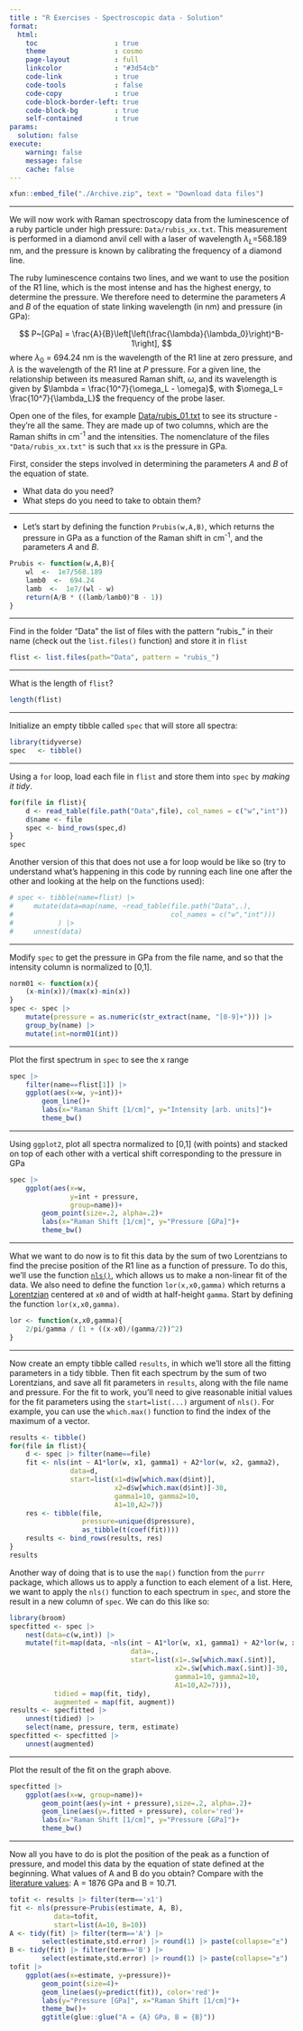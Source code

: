 ```yaml
---
title : "R Exercises - Spectroscopic data - Solution"
format: 
  html:
    toc                   : true
    theme                 : cosmo
    page-layout           : full
    linkcolor             : "#3d54cb"
    code-link             : true
    code-tools            : false
    code-copy             : true
    code-block-border-left: true
    code-block-bg         : true
    self-contained        : true
params:
  solution: false
execute: 
    warning: false
    message: false
    cache: false
---
```


```r
xfun::embed_file("./Archive.zip", text = "Download data files")
```

----



We will now work with Raman spectroscopy data from the luminescence of a ruby particle under high pressure: `Data/rubis_xx.txt`. 
This measurement is performed in a diamond anvil cell with a laser of wavelength $\lambda_L$=568.189 nm, and the pressure is known by calibrating the frequency of a diamond line. 

The ruby luminescence contains two lines, and we want to use the position of the R1 line, which is the most intense and has the highest energy, to determine the pressure. We therefore need to determine the parameters $A$ and $B$ of the equation of state linking wavelength (in nm) and pressure (in GPa):

$$
P~[GPa] = \frac{A}{B}\left[\left(\frac{\lambda}{\lambda_0}\right)^B-1\right],
$$
where $\lambda_0$ = 694.24 nm is the wavelength of the R1 line at zero pressure, and $\lambda$ is the wavelength of the R1 line at $P$ pressure. 
For a given line, the relationship between its measured Raman shift, $\omega$, and its wavelength is given by $\lambda = \frac{10^7}{\omega_L - \omega}$, with $\omega_L= \frac{10^7}{\lambda_L}$ the frequency of the probe laser.

Open one of the files, for example [Data/rubis_01.txt](Data/rubis_01.txt) to see its structure - they're all the same. They are made up of two columns, which are the Raman shifts in cm^-1^ and the intensities. The nomenclature of the files `"Data/rubis_xx.txt"` is such that `xx` is the pressure in GPa.

::: {.callout-info}
First, consider the steps involved in determining the parameters $A$ and $B$ of the equation of state. 

- What data do you need? 
- What steps do you need to take to obtain them?
:::

----------

- Let's start by defining the function `Prubis(w,A,B)`, which returns the pressure in GPa as a function of the Raman shift in cm^-1^, and the parameters $A$ and $B$. 


```r
Prubis <- function(w,A,B){
    wl  <-  1e7/568.189
    lamb0  <-  694.24
    lamb  <-  1e7/(wl - w)
    return(A/B * ((lamb/lamb0)^B - 1))
}
```

----------

Find in the folder "Data" the list of files with the pattern "rubis\_" in their name (check out the `list.files()` function) and store it in `flist`

```r
flist <- list.files(path="Data", pattern = "rubis_")
```

----------

What is the length of `flist`?

```r
length(flist)
```

----------

Initialize an empty tibble called `spec` that will store all spectra:

```r
library(tidyverse)
spec   <- tibble()
```

----------

Using a `for` loop, load each file in `flist` and store them into `spec` by *making it tidy*.

```r
for(file in flist){
    d <- read_table(file.path("Data",file), col_names = c("w","int"))
    d$name <- file
    spec <- bind_rows(spec,d)
}
spec
```

Another version of this that does not use a for loop would be like so (try to understand what's happening in this code by running each line one after the other and looking at the help on the functions used):

```r
# spec <- tibble(name=flist) |> 
#     mutate(data=map(name, ~read_table(file.path("Data",.), 
#                                       col_names = c("w","int")))
#           ) |> 
#     unnest(data)
```

----------

Modify `spec` to get the pressure in GPa from the file name, and so that the intensity column is normalized to [0,1].

```r
norm01 <- function(x){
    (x-min(x))/(max(x)-min(x))
}
spec <- spec |> 
    mutate(pressure = as.numeric(str_extract(name, "[0-9]+"))) |> 
    group_by(name) |> 
    mutate(int=norm01(int))
```

----------

Plot the first spectrum in `spec` to see the x range

```r
spec |> 
    filter(name==flist[1]) |>
    ggplot(aes(x=w, y=int))+
        geom_line()+
        labs(x="Raman Shift [1/cm]", y="Intensity [arb. units]")+
        theme_bw()
```

----------

Using `ggplot2`, plot all spectra normalized to [0,1] (with points) and stacked on top of each other with a vertical shift corresponding to the pressure in GPa

```r
spec |> 
    ggplot(aes(x=w, 
               y=int + pressure,
               group=name))+
        geom_point(size=.2, alpha=.2)+
        labs(x="Raman Shift [1/cm]", y="Pressure [GPa]")+
        theme_bw()
```

----------

What we want to do now is to fit this data by the sum of two Lorentzians to find the precise position of the R1 line as a function of pressure. To do this, we'll use the function [`nls()`](https://www.rdocumentation.org/packages/stats/versions/3.6.2/topics/nls), which allows us to make a non-linear fit of the data. We also need to define the function `lor(x,x0,gamma)` which returns a [Lorentzian](https://fr.wikipedia.org/wiki/Fonction_lorentzienne) centered at `x0` and of width at half-height `gamma`. Start by defining the function `lor(x,x0,gamma)`.

```r
lor <- function(x,x0,gamma){
    2/pi/gamma / (1 + ((x-x0)/(gamma/2))^2)
}
```

----------

Now create an empty tibble called `results`, in which we'll store all the fitting parameters in a tidy tibble. Then fit each spectrum by the sum of two Lorentzians, and save all fit parameters in `results`, along with the file name and pressure. For the fit to work, you'll need to give reasonable initial values for the fit parameters using the `start=list(...)` argument of `nls()`. For example, you can use the `which.max()` function to find the index of the maximum of a vector.

```r
results <- tibble()
for(file in flist){
    d <- spec |> filter(name==file)
    fit <- nls(int ~ A1*lor(w, x1, gamma1) + A2*lor(w, x2, gamma2), 
               data=d, 
               start=list(x1=d$w[which.max(d$int)], 
                          x2=d$w[which.max(d$int)]-30, 
                          gamma1=10, gamma2=10,
                          A1=10,A2=7))
    res <- tibble(file, 
                  pressure=unique(d$pressure),
                  as_tibble(t(coef(fit))))
    results <- bind_rows(results, res)
}
results
```

Another way of doing that is to use the `map()` function from the `purrr` package, which allows us to apply a function to each element of a list. Here, we want to apply the `nls()` function to each spectrum in `spec`, and store the result in a new column of `spec`. We can do this like so:

```r
library(broom)
specfitted <- spec |> 
    nest(data=c(w,int)) |> 
    mutate(fit=map(data, ~nls(int ~ A1*lor(w, x1, gamma1) + A2*lor(w, x2, gamma2), 
                              data=., 
                              start=list(x1=.$w[which.max(.$int)], 
                                         x2=.$w[which.max(.$int)]-30, 
                                         gamma1=10, gamma2=10,
                                         A1=10,A2=7))),
           tidied = map(fit, tidy),
           augmented = map(fit, augment))
results <- specfitted |> 
    unnest(tidied) |> 
    select(name, pressure, term, estimate)
specfitted <- specfitted |> 
    unnest(augmented)
```

----------

Plot the result of the fit on the graph above. 

```r
specfitted |> 
    ggplot(aes(x=w, group=name))+
        geom_point(aes(y=int + pressure),size=.2, alpha=.2)+
        geom_line(aes(y=.fitted + pressure), color='red')+
        labs(x="Raman Shift [1/cm]", y="Pressure [GPa]")+
        theme_bw()
```

----------

Now all you have to do is plot the position of the peak as a function of pressure, and model this data by the equation of state defined at the beginning. What values of A and B do you obtain? Compare with the [literature values](https://doi.org/10.1063/1.2135877): A = 1876 GPa and B = 10.71.

```r
tofit <- results |> filter(term=='x1')
fit <- nls(pressure~Prubis(estimate, A, B), 
           data=tofit, 
           start=list(A=10, B=10))
A <- tidy(fit) |> filter(term=='A') |> 
        select(estimate,std.error) |> round(1) |> paste(collapse="±")
B <- tidy(fit) |> filter(term=='B') |> 
        select(estimate,std.error) |> round(1) |> paste(collapse="±")
tofit |>  
    ggplot(aes(x=estimate, y=pressure))+
        geom_point(size=4)+
        geom_line(aes(y=predict(fit)), color='red')+
        labs(y="Pressure [GPa]", x="Raman Shift [1/cm]")+
        theme_bw()+
        ggtitle(glue::glue("A = {A} GPa, B = {B}"))
```

